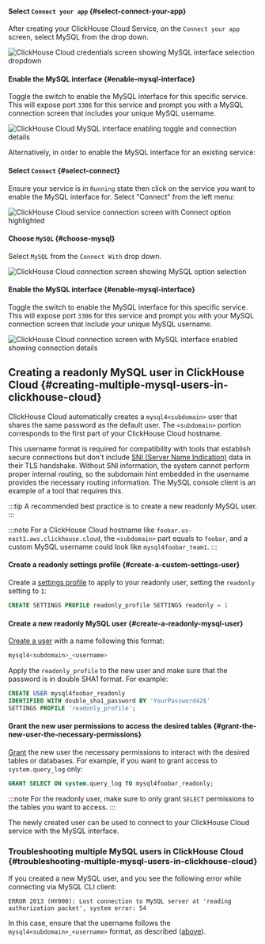 
<VerticalStepper headerLevel="h4">

#### Select `Connect your app` {#select-connect-your-app}

After creating your ClickHouse Cloud Service, on the `Connect your app` screen, select MySQL from the drop down.

<Image size="lg" img={mysql_1} alt="ClickHouse Cloud credentials screen showing MySQL interface selection dropdown" border />

#### Enable the MySQL interface {#enable-mysql-interface}

Toggle the switch to enable the MySQL interface for this specific service.
This will expose port `3306` for this service and prompt you with a MySQL connection screen that includes your unique MySQL username.

<Image size="lg" img={mysql_2} alt="ClickHouse Cloud MySQL interface enabling toggle and connection details" border />

Alternatively, in order to enable the MySQL interface for an existing service:

#### Select `Connect` {#select-connect}

Ensure your service is in `Running` state then click on the service you want to enable the MySQL interface for.
Select "Connect" from the left menu:

<Image size="lg" img={mysql_3} alt="ClickHouse Cloud service connection screen with Connect option highlighted" border />

#### Choose `MySQL` {#choose-mysql}

Select `MySQL` from the `Connect With` drop down.

<Image size="md" img={mysql_4} alt="ClickHouse Cloud connection screen showing MySQL option selection" border />

#### Enable the MySQL interface {#enable-mysql-interface}

Toggle the switch to enable the MySQL interface for this specific service.
This will expose port `3306` for this service and prompt you with your MySQL connection screen that include your unique MySQL username.

</VerticalStepper>

<Image size="md" img={mysql_5} alt="ClickHouse Cloud connection screen with MySQL interface enabled showing connection details" border />

## Creating a readonly MySQL user in ClickHouse Cloud {#creating-multiple-mysql-users-in-clickhouse-cloud}

ClickHouse Cloud automatically creates a `mysql4<subdomain>` user that shares the same password as the default user.
The `<subdomain>` portion corresponds to the first part of your ClickHouse Cloud hostname.

This username format is required for compatibility with tools that establish secure connections but don't include [SNI (Server Name Indication)](https://www.cloudflare.com/learning/ssl/what-is-sni) data in their TLS handshake.
Without SNI information, the system cannot perform proper internal routing, so the subdomain hint embedded in the username provides the necessary routing information.
The MySQL console client is an example of a tool that requires this.

:::tip
A recommended best practice is to create a new readonly MySQL user.
:::

:::note
For a ClickHouse Cloud hostname like `foobar.us-east1.aws.clickhouse.cloud`, the `<subdomain>` part equals to `foobar`, and a custom MySQL username could look like `mysql4foobar_team1`.
:::

<VerticalStepper headerLevel="h4">

#### Create a readonly settings profile {#create-a-custom-settings-user}

Create a [settings profile](/sql-reference/statements/create/settings-profile) to apply to your readonly user,
setting the `readonly` setting to `1`:

```sql
CREATE SETTINGS PROFILE readonly_profile SETTINGS readonly = 1
```

#### Create a new readonly MySQL user {#create-a-readonly-mysql-user}

[Create a user](/sql-reference/statements/create/user) with a name following this format:

```sql
mysql4<subdomain>_<username>
```

Apply the `readonly_profile` to the new user and make sure that the password is in double SHA1 format. For example:

```sql
CREATE USER mysql4foobar_readonly
IDENTIFIED WITH double_sha1_password BY 'YourPassword42$'
SETTINGS PROFILE 'readonly_profile';
```

#### Grant the new user permissions to access the desired tables {#grant-the-new-user-the-necessary-permissions}

[Grant](/sql-reference/statements/grant) the new user the necessary permissions to interact with the desired tables or databases.
For example, if you want to grant access to `system.query_log` only:

```sql
GRANT SELECT ON system.query_log TO mysql4foobar_readonly;
```

:::note
For the readonly user, make sure to only grant `SELECT` permissions to the tables you want to access.
:::

The newly created user can be used to connect to your ClickHouse Cloud service with the MySQL interface.

</VerticalStepper>

### Troubleshooting multiple MySQL users in ClickHouse Cloud {#troubleshooting-multiple-mysql-users-in-clickhouse-cloud}

If you created a new MySQL user, and you see the following error while connecting via MySQL CLI client:

```
ERROR 2013 (HY000): Lost connection to MySQL server at 'reading authorization packet', system error: 54
```

In this case, ensure that the username follows the `mysql4<subdomain>_<username>` format, as described ([above](#creating-multiple-mysql-users-in-clickhouse-cloud)).
